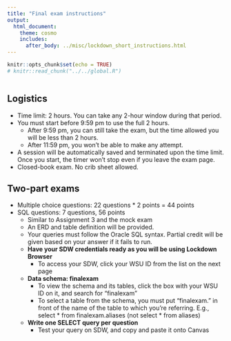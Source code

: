 ```yaml
---
title: "Final exam instructions"
output: 
  html_document: 
    theme: cosmo
    includes:
      after_body: ../misc/lockdown_short_instructions.html
---
```


```r
knitr::opts_chunk$set(echo = TRUE)
# knitr::read_chunk("../../global.R")
```
```r
```

## Logistics
- Time limit: 2 hours. You can take any 2-hour window during that period.
- You must start before 9:59 pm to use the full 2 hours.
  - After 9:59 pm, you can still take the exam, but the time allowed you will be less than 2 hours.
  - After 11:59 pm, you won't be able to make any attempt.
- A session will be automatically saved and terminated upon the time limit. Once you start, the timer won't stop even if you leave the exam page.
- Closed-book exam. No crib sheet allowed.

## Two-part exams
- Multiple choice questions: 22 questions * 2 points = 44 points
- SQL questions: 7 questions, 56 points
  - Similar to Assignment 3 and the mock exam
  - An ERD and table definition will be provided. 
  - Your queries must follow the Oracle SQL syntax. Partial credit will be given based on your answer if it fails to run.
  - **Have your SDW credentials ready as you will be using Lockdown Browser**
    - To access your SDW, click your WSU ID from the list on the next page
  - **Data schema: finalexam**
    - To view the schema and its tables, click the box with your WSU ID on it, and search for "finalexam" 
    - To select a table from the schema, you must put "finalexam." in front of the name of the table to which you're referring. E.g., select * from finalexam.aliases (not select * from aliases)
  - **Write one SELECT query per question**
    - Test your query on SDW, and copy and paste it onto Canvas
